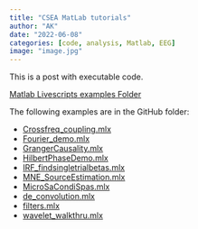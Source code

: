 ```yaml
---
title: "CSEA MatLab tutorials"
author: "AK"
date: "2022-06-08"
categories: [code, analysis, Matlab, EEG]
image: "image.jpg"
---
```


This is a post with executable code.

[Matlab Livescripts examples Folder](https://github.com/csea-lab/csea-lab/tree/master/Libas/LiveScripts)

The following examples are in the GitHub folder:

-   [Crossfreq_coupling.mlx](https://github.com/csea-lab/csea-lab/blob/master/Libas/LiveScripts/Crossfreq_coupling.mlx)
-   [Fourier_demo.mlx](https://github.com/csea-lab/csea-lab/blob/master/Libas/LiveScripts/Fourier_demo.mlx)
-   [GrangerCausality.mlx](https://github.com/csea-lab/csea-lab/blob/master/Libas/LiveScripts/GrangerCausality.mlx)
-   [HilbertPhaseDemo.mlx](https://github.com/csea-lab/csea-lab/blob/master/Libas/LiveScripts/HilbertPhaseDemo.mlx)
-   [IRF_findsingletrialbetas.mlx](https://github.com/csea-lab/csea-lab/blob/master/Libas/LiveScripts/IRF_findsingletrialbetas.mlx)
-   [MNE_SourceEstimation.mlx](https://github.com/csea-lab/csea-lab/blob/master/Libas/LiveScripts/MNE_SourceEstimation.mlx)
-   [MicroSaCondiSpas.mlx](https://github.com/csea-lab/csea-lab/blob/master/Libas/LiveScripts/MicroSaCondiSpas.mlx)
-   [de_convolution.mlx](https://github.com/csea-lab/csea-lab/blob/master/Libas/LiveScripts/de_convolution.mlx)
-   [filters.mlx](https://github.com/csea-lab/csea-lab/blob/master/Libas/LiveScripts/filters.mlx)
-   [wavelet_walkthru.mlx](https://github.com/csea-lab/csea-lab/blob/master/Libas/LiveScripts/wavelet_walkthru.mlx)

